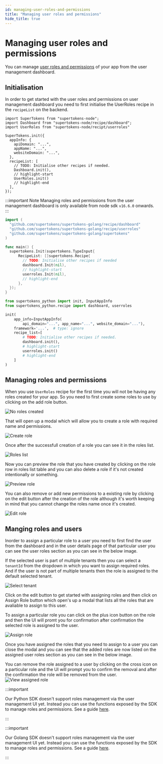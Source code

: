 ```yaml
---
id: managing-user-roles-and-permissions
title: "Managing user roles and permissions"
hide_title: true
---
```


<!-- COPY SECTION -->
<!-- ./userdashboard/managing-user-roles-and-permissions.mdx -->
<!-- 1 -->


# Managing user roles and permissions

You can manage <a href="/docs/userroles/introduction" target="_blank">user roles and permissions</a> of your app from the user management dashboard.

## Initialisation

In order to get started with the user roles and permissions on user management dashboard you need to first initialise the UserRoles recipe in the `recipeList` on the backend.

<BackendSDKTabs>
<TabItem value="nodejs">

```tsx
import SuperTokens from "supertokens-node";
import Dashboard from "supertokens-node/recipe/dashboard";
import UserRoles from "supertokens-node/recipt/userroles"

SuperTokens.init({
  appInfo: {
    apiDomain: "...",
    appName: "...",
    websiteDomain: "...",
  },
  recipeList: [
    // TODO: Initialise other recipes if needed.
    Dashboard.init(),
    // highlight-start
    UserRoles.init()
    // highlight-end
  ],
});
```
:::important Note
Managing roles and permissions from the user management dashboard is only available from node sdk `v16.6.0` onwards.
:::
</TabItem>
<TabItem value="go">

```go
import (
  "github.com/supertokens/supertokens-golang/recipe/dashboard"
  "github.com/supertokens/supertokens-golang/recipe/userroles"
  "github.com/supertokens/supertokens-golang/supertokens"
)

func main() {
  supertokens.Init(supertokens.TypeInput{
      RecipeList: []supertokens.Recipe{
        // TODO: Initialise other recipes if needed
        dashboard.Init(nil),
        // highlight-start
        userroles.Init(nil),
        // highlight-end
      },
  });
}
```

</TabItem>
<TabItem value="python">


```python
from supertokens_python import init, InputAppInfo
from supertokens_python.recipe import dashboard, userroles

init(
    app_info=InputAppInfo(
        api_domain="...", app_name="...", website_domain="..."),
    framework='...',  # type: ignore
    recipe_list=[
        # TODO: Initialise other recipes if needed.
        dashboard.init(),
        # highlight-start
        userroles.init()
        # highlight-end
    ]
)
```
</TabItem>
</BackendSDKTabs>

<BackendSDKTabs>

<TabItem value="nodejs">

## Managing roles and permissions

When you use `UserRoles` recipe for the first time you will not be having any roles created for your app. So you need to first create some roles to use by clicking on the add role button.

<img src="/img/dashboard/no-roles-created.png" alt="No roles created"/>

That will open up a modal which will allow you to create a role with required name and permissions.

<img src="/img/dashboard/create-role.png" alt="Create role"/>

Once after the successfull creation of a role you can see it in the roles list.

<img src="/img/dashboard/roles-list.png" alt="Roles list"/>

Now you can preview the role that you have created by clicking on the role row in roles list table and you can also delete a role if it's not created intentionally or something.

<img src="/img/dashboard/preview-role.png" alt="Preview role"/>

You can also remove or add new permissions to a existing role by clicking on the edit button after the creation of the role although it's worth keeping in mind that you cannot change the roles name once it's created.

<img src="/img/dashboard/edit-role.png" alt="Edit role"/>

## Manging roles and users

Inorder to assign a particular role to a user you need to first find the user from the dashboard and in the user details page of that particular user you can see the user roles section as you can see in the below image.

If the selected user is part of multiple tenants then you can select a `tenantId` from the dropdown in which you want to assign required roles. And if the user is not part of multiple tenants then the role is assigned to the default selected tenant.

<img src="/img/dashboard/select-tenant.png" alt="Select tenant"/>

Click on the edit button to get started with assigning roles and then click on Assign Role button which open's up a modal that lists all the roles that are avaliable to assign to this user.

To assign a particular role you can click on the plus icon button on the role and then the UI will promt you for confirmation after confirmation the selected role is assigned to the user.


<img src="/img/dashboard/assign-role.png" alt="Assign role"/>

Once you have assigned the roles that you need to assign to a user you can close the modal and you can see that the added roles are now listed on the assigned user roles section as you can see in the below image.

You can remove the role assigned to a user by clicking on the cross icon on a particular role and the UI will prompt you to confirm the removal and after the confirmation the role will be removed from the user.
<img src="/img/dashboard/view-assigned-roles.png" alt="View assigned role"/>
</TabItem>

<TabItem value="python">

:::important

Our Python SDK doesn't support roles management via the user management UI yet. Instead you can use the functions exposed by the SDK to manage roles and permissions. See a guide  [here](/docs/userroles/introduction).

:::

</TabItem>

<TabItem value="go">

:::important

Our Golang SDK doesn't support roles management via the user management UI yet. Instead you can use the functions exposed by the SDK to manage roles and permissions. See a guide  [here](/docs/userroles/introduction).

:::

</TabItem>

</BackendSDKTabs>


<!-- END COPY SECTION -->
